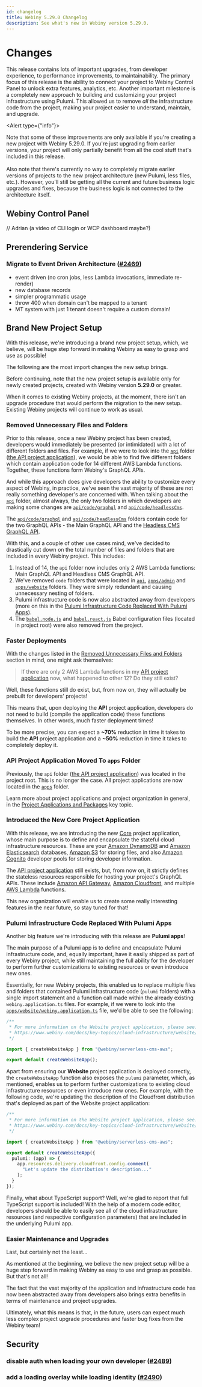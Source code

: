 ```yaml
---
id: changelog
title: Webiny 5.29.0 Changelog
description: See what's new in Webiny version 5.29.0.
---
```



# Changes

This release contains lots of important upgrades, from developer experience, to performance improvements, to maintainability. The primary focus of this release is the ability to connect your project to Webiny Control Panel to unlock extra features, analytics, etc. Another important milestone is a completely new approach to building and customizing your project infrastructure using Pulumi. This allowed us to remove _all_ the infrastructure code from the project, making your project easier to understand, maintain, and upgrade.

<Alert type={"info"}>
  
  Note that some of these improvements are only available if you're creating a new project with Webiny 5.29.0. If you're just upgrading from earlier versions, your project will only partially benefit from all the cool stuff that's included in this release. 
  <br/><br/>
  Also note that there's currently no way to completely migrate earlier versions of projects to the new project architecture (new Pulumi, less files, etc.). However, you'll still be getting all the current and future business logic upgrades and fixes, because the business logic is not connected to the architecture itself.
  
</Alert>

## Webiny Control Panel

// Adrian (a video of CLI login or WCP dashboard maybe?)

## Prerendering Service

### Migrate to Event Driven Architecture ([#2469](https://github.com/webiny/webiny-js/pull/2469))
 - event driven (no cron jobs, less Lambda invocations, immediate re-render)
 - new database records
 - simpler programmatic usage
 - throw 400 when domain can't be mapped to a tenant
 - MT system with just 1 tenant doesn't require a custom domain!

## Brand New Project Setup

With this release, we're introducing a brand new project setup, which, we believe, will be huge step forward in making Webiny as easy to grasp and use as possible! 

The following are the most import changes the new setup brings.

<Alert type="warning" title="Can I Use This?">

Before continuing, note that the new project setup is available only for newly created projects, created with Webiny version **5.29.0** or greater.

</Alert>

<Alert type="warning" title="Existing Projects">

When it comes to existing Webiny projects, at the moment, there isn't an upgrade procedure that would perform the migration to the new setup. Existing Webiny projects will continue to work as usual.

</Alert>

### Removed Unnecessary Files and Folders

Prior to this release, once a new Webiny project has been created, developers would immediately be presented (or intimidated) with a lot of different folders and files. For example, if we were to look into the [`api`](https://github.com/webiny/webiny-js/tree/v5.28.0/api/code) folder ([the API project application](/docs/architecture/api/introduction)), we would be able to find five different folders which contain application code for 14 different AWS Lambda functions. Together, these functions form Webiny's GraphQL APIs.

And while this approach does give developers the ability to customize every aspect of Webiny, in practice, we've seen the vast majority of these are not really something developer's are concerned with. When talking about the [`api`](https://github.com/webiny/webiny-js/tree/v5.28.0/api/code) folder, almost always, the only two folders in which developers are making some changes are [`api/code/graphql`](https://github.com/webiny/webiny-js/tree/v5.28.0/api/code/graphql) and [`api/code/headlessCms`](https://github.com/webiny/webiny-js/tree/v5.28.0/api/code/headlessCms).

<Alert type="info" title="Project Applications">

The [`api/code/graphql`](https://github.com/webiny/webiny-js/tree/v5.28.0/api/code/graphql) and [`api/code/headlessCms`](https://github.com/webiny/webiny-js/tree/v5.28.0/api/code/headlessCms) folders contain code for the two GraphQL APIs - the Main GraphQL API and the [Headless CMS GraphQL API](/docs/headless-cms/basics/using-graphql-api).

</Alert>

With this, and a couple of other use cases mind, we've decided to drastically cut down on the total number of files and folders that are included in every Webiny project. This includes:

1. Instead of 14, the `api` folder now includes only 2 AWS Lambda functions: Main GraphQL API and Headless CMS GraphQL API.
2. We've removed `code` folders that were located in [`api`](https://github.com/webiny/webiny-js/tree/v5.28.0/api), [`apps/admin`](https://github.com/webiny/webiny-js/tree/v5.28.0/apps/admin) and [`apps/website`](https://github.com/webiny/webiny-js/tree/v5.28.0/apps/website) folders. They were simply redundant and causing unnecessary nesting of folders.
3. Pulumi infrastructure code is now also abstracted away from developers (more on this in the [Pulumi Infrastructure Code Replaced With Pulumi Apps](/docs/release-notes/5.29.0/changelog#pulumi-infrastructure-code-replaced-with-pulumi-apps)).
4. The [`babel.node.js`](https://github.com/webiny/webiny-js/blob/v5.28.0/.babel.node.js) and [`babel.react.js`](https://github.com/webiny/webiny-js/blob/v5.28.0/.babel.react.js) Babel configuration files (located in project root) were also removed from the project.

### Faster Deployments

With the changes listed in the [Removed Unnecessary Files and Folders](/docs/release-notes/5.29.0/changelog#removed-unnecessary-files-and-folders) section in mind, one might ask themselves:
 
> If there are only 2 AWS Lambda functions in my [API project application](/docs/architecture/api/introduction) now, what happened to other 12? Do they still exist?

Well, these functions still do exist, but, from now on, they will actually be prebuilt for developers' projects! 

This means that, upon deploying the **API** project application, developers do not need to build (compile the application code) these functions themselves. In other words, much faster deployment times! 

To be more precise, you can expect a **~70%** reduction in time it takes to build the **API** project application and a **~50%** reduction in time it takes to completely deploy it. 

### API Project Application Moved To `apps` Folder

Previously, the `api` folder ([the API project application](/docs/architecture/api/introduction)) was located in the project root. This is no longer the case. All project applications are now located in the [`apps`](https://github.com/webiny/webiny-js/tree/v5/apps) folder.  

<Alert type="info" title="Project Applications">

Learn more about project applications and project organization in general, in the [Project Applications and Packages](../../core-development-concepts/project-organization/project-applications-and-packages) key topic.

</Alert>


### Introduced the New Core Project Application

With this release, we are introducing the new [Core](https://github.com/webiny/webiny-js/tree/v5/apps/core) project application, whose main purpose is to define and encapsulate the stateful cloud infrastructure resources. These are your [Amazon DynamoDB](https://docs.aws.amazon.com/amazondynamodb/latest/developerguide/Introduction.html) and [Amazon Elasticsearch](https://aws.amazon.com/opensearch-service/) databases, [Amazon S3](https://aws.amazon.com/s3/) for storing files, and also [Amazon Cognito](https://aws.amazon.com/cognito/) developer pools for storing developer information.

The [API project application](/docs/architecture/api/introduction) still exists, but, from now on, it strictly defines the stateless resources responsible for hosting your project's GraphQL APIs. These include [Amazon API Gateway](https://aws.amazon.com/api-gateway/), [Amazon Cloudfront](Front/latest/DeveloperGuide/Introduction.html), and multiple [AWS Lambda](https://aws.amazon.com/lambda/) functions.  
  
This new organization will enable us to create some really interesting features in the near future, so stay tuned for that!  

### Pulumi Infrastructure Code Replaced With Pulumi Apps

Another big feature we're introducing with this release are **Pulumi apps**! 

The main purpose of a Pulumi app is to define and encapsulate Pulumi infrastructure code, and, equally important, have it easily shipped as part of every Webiny project, while still maintaining the full ability for the developer to perform further customizations to existing resources or even introduce new ones.

Essentially, for new Webiny projects, this enabled us to replace multiple files and folders that contained Pulumi infrastructure code (`pulumi` folders) with a single import statement and a function call made within the already existing `webiny.application.ts` files. For example, if we were to look into the [`apps/website/webiny.application.ts`](https://github.com/webiny/webiny-js/blob/v5/apps/website/webiny.application.ts) file, we'd be able to see the following:

```ts
/**
 * For more information on the Website project application, please see:
 * https://www.webiny.com/docs/key-topics/cloud-infrastructure/website/introduction
 */

import { createWebsiteApp } from "@webiny/serverless-cms-aws";

export default createWebsiteApp();
```

Apart from ensuring our **Website** project application is deployed correctly, the `createWebsiteApp` function also exposes the `pulumi` parameter, which, as mentioned, enables us to perform further customizations to existing cloud infrastructure resources or even introduce new ones. For example, with the following code, we're updating the description of the Cloudfront distribution that's deployed as part of the Website project application:     

```ts
/**
 * For more information on the Website project application, please see:
 * https://www.webiny.com/docs/key-topics/cloud-infrastructure/website/introduction
 */

import { createWebsiteApp } from "@webiny/serverless-cms-aws";

export default createWebsiteApp({
  pulumi: (app) => {
    app.resources.delivery.cloudfront.config.comment(
      "Let's update the distribution's description..."
    );
  }
});

```

Finally, what about TypeScript support? Well, we're glad to report that full TypeScript support is included! With the help of a modern code editor, developers should be able to easily see all of the cloud infrastructure resources (and respective configuration parameters) that are included in the underlying Pulumi app. 

### Easier Maintenance and Upgrades

Last, but certainly not the least...

As mentioned at the beginning, we believe the new project setup will be a huge step forward in making Webiny as easy to use and grasp as possible. But that's not all!

The fact that the vast majority of the application and infrastructure code has now been abstracted away from developers also brings extra benefits in terms of maintenance and project upgrades. 

Ultimately, what this means is that, in the future, users can expect much less complex project upgrade procedures and faster bug fixes from the Webiny team! 

## Security

### disable auth when loading your own developer ([#2489](https://github.com/webiny/webiny-js/pull/2489))
### add a loading overlay while loading identity ([#2490](https://github.com/webiny/webiny-js/pull/2490))
